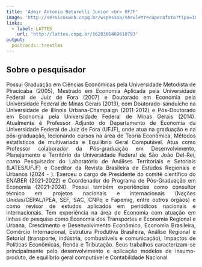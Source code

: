 ```yaml
---
title: 'Admir Antonio Betarelli Junior <br> UFJF'
image: 'http://servicosweb.cnpq.br/wspessoa/servletrecuperafoto?tipo=1&id=K4504399A4'
links:
  - label: LATTES
    url: 'http://lattes.cnpq.br/3620301469610793'
output:
  postcards::trestles
---
```



<div style="text-align: justify">


## Sobre o pesquisador


Possui Graduação em Ciências Econômicas pela Universidade Metodista de Piracicaba (2005), Mestrado em Economia Aplicada pela Universidade Federal de Juiz de Fora (2007) e Doutorado em Economia pela Universidade Federal de Minas Gerais (2013), com Doutorado-sanduíche na Universidade de Illinois Urbana-Champaign (2011-2012) e Pós-Doutorado em Economia pela Universidade Federal de Minas Gerais (2014). Atualmente é Professor Adjunto do Departamento de Economia da Universidade Federal de Juiz de Fora (UFJF), onde atua na graduação e na pós-graduação, lecionando cursos na área de Teoria Econômica, Métodos estatísticos de multivariada e Equilíbrio Geral Computável. Atua como Professor colaborador da Pós-graduação em Desenvolvimento, Planejamento e Território da Universidade Federal de São João Del-Rei, como Pesquisador do Laboratório de Análises Territoriais e Setoriais (LATES/UFJF) e Coeditor da Revista Brasileira de Estudos Regionais e Urbanos (2024 - ). Exerceu o cargo de Presidente do comitê científico do ENABER (2021-2022) e Coordenador do Programa de Pós-Graduação em Economia (2021-2024). Possui também experiências como consultor técnico em projetos nacionais e internacionais (Nações Unidas/CEPAL/IPEA, SEF, SAC, CNPq e Fapemig, entre outros órgãos) e como revisor de estudos aplicados em periódicos nacionais e internacionais. Tem experiência na área de Economia com atuação em linhas de pesquisa como Economia dos Transportes e Economia Regional e Urbana, Crescimento e Desenvolvimento Econômico, Economia Brasileira, Comércio Internacional, Estrutura Produtiva Brasileira, Análise Regional e Setorial (transporte, indústria, combustíveis e comunicação), Impactos de Políticas Econômicas, Renda e Tributação. Seus trabalhos caracterizam-se principalmente pelo desenvolvimento e aplicação modelos de insumo-produto, de equilíbrio geral computável e Contabilidade Nacional.

